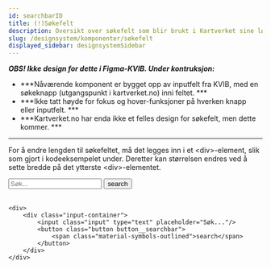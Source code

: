 ```yaml
---
id: searchbarID
title: (!)Søkefelt
description: Oversikt over søkefelt som blir brukt i Kartverket sine løsninger.
slug: /designsystem/komponenter/søkefelt
displayed_sidebar: designsystemSidebar
---
```

***OBS! Ikke design for dette i Figma-KVIB. Under kontruksjon:***
- ***Nåværende komponent er bygget opp av inputfelt fra KVIB, med en søkeknapp (utgangspunkt i kartverket.no) inni feltet. ***
- ***Ikke tatt høyde for fokus og hover-funksjoner på hverken knapp eller inputfelt. ***
- ***Kartverket.no har enda ikke et felles design for søkefelt, men dette kommer. ***

***

For å endre lengden til søkefeltet, må det legges inn i et <div\>-element, slik som gjort i kodeeksempelet under.
Deretter kan størrelsen endres ved å sette bredde på det ytterste <div\>-elementet.


<div>
    <div class="input-container">
        <input class="input" type="text" placeholder="Søk..."/>
        <button class="button button__searchbar">
            <span class="material-symbols-outlined">search</span>
        </button>
    </div>
</div>

<br/>

```markup
<div>
    <div class="input-container">
        <input class="input" type="text" placeholder="Søk..."/>
        <button class="button button__searchbar">
            <span class="material-symbols-outlined">search</span>
        </button>
    </div>
</div>
```
